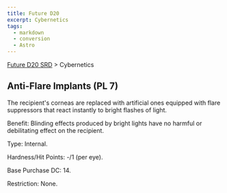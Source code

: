 ```yaml
---
title: Future D20
excerpt: Cybernetics
tags:
  - markdown
  - conversion
  - Astro
---
```






[Future D20 SRD]( / ) > Cybernetics




## Anti-Flare Implants (PL 7)


The recipient's corneas are replaced with artificial ones equipped with flare suppressors that react instantly to bright flashes of light.


Benefit: Blinding effects produced by bright lights have no harmful or debilitating effect on the recipient.


Type: Internal.


Hardness/Hit Points: -/1 (per eye).


Base Purchase DC: 14.


Restriction: None.



